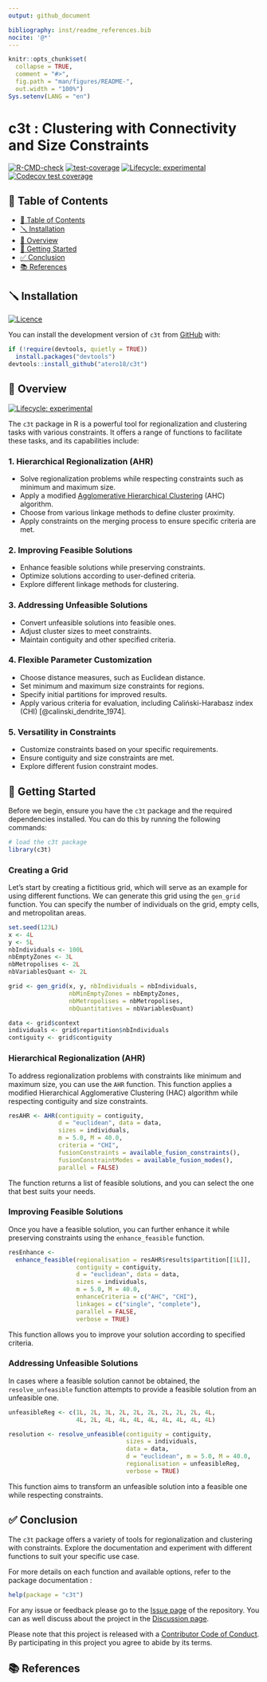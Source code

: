 ```yaml
---
output: github_document

bibliography: inst/readme_references.bib
nocite: '@*'
---
```


<!-- README.md is generated from README.Rmd. Please edit that file -->

```r
knitr::opts_chunk$set(
  collapse = TRUE,
  comment = "#>",
  fig.path = "man/figures/README-",
  out.width = "100%")
Sys.setenv(LANG = "en")
```

# c3t : Clustering with Connectivity and Size Constraints

<!-- badges: start -->
[![R-CMD-check](https://github.com/atero18/c3t/actions/workflows/R-CMD-check.yaml/badge.svg)](https://github.com/atero18/c3t/actions/workflows/R-CMD-check.yaml)
[![test-coverage](https://github.com/atero18/c3t/actions/workflows/test-coverage.yaml/badge.svg)](https://github.com/atero18/c3t/actions/workflows/test-coverage.yaml)
[![Lifecycle: experimental](https://img.shields.io/badge/lifecycle-experimental-orange.svg)](https://lifecycle.r-lib.org/articles/stages.html#experimental)
[![Codecov test coverage](https://codecov.io/gh/atero18/c3t/branch/main/graph/badge.svg)](https://app.codecov.io/gh/atero18/c3t?branch=main)
<!-- badges: end -->


## 📒 Table of Contents

- [📒 Table of Contents](#-table-of-contents)
- [🪛 Installation](#-installation)
- [📍 Overview](#-overview)
- [🚀 Getting Started](#-getting-started)
- [✅ Conclusion](#-conclusion)
- [📚 References](#-references)

## 🪛 Installation

[![Licence](https://img.shields.io/github/license/atero18/c3t?style&color=5D6D7E)](GPL 3)

You can install the development version of `c3t` from [GitHub](https://github.com/atero18/c3t) with:

``` r
if (!require(devtools, quietly = TRUE))
  install.packages("devtools")
devtools::install_github("atero18/c3t")
```

## 📍 Overview

[![Lifecycle: experimental](https://img.shields.io/badge/lifecycle-experimental-orange.svg)](https://lifecycle.r-lib.org/articles/stages.html#experimental)

The `c3t` package in R is a powerful tool for regionalization and clustering tasks with various constraints. It offers a range of functions to facilitate these tasks, and its capabilities include:

### 1. Hierarchical Regionalization (AHR)

- Solve regionalization problems while respecting constraints such as minimum and maximum size.
- Apply a modified [Agglomerative Hierarchical Clustering](https://www.wikiwand.com/en/Hierarchical_clustering#introduction) (AHC) algorithm.
- Choose from various linkage methods to define cluster proximity.
- Apply constraints on the merging process to ensure specific criteria are met.

### 2. Improving Feasible Solutions

- Enhance feasible solutions while preserving constraints.
- Optimize solutions according to user-defined criteria.
- Explore different linkage methods for clustering.

### 3. Addressing Unfeasible Solutions

- Convert unfeasible solutions into feasible ones.
- Adjust cluster sizes to meet constraints.
- Maintain contiguity and other specified criteria.

### 4. Flexible Parameter Customization

- Choose distance measures, such as Euclidean distance.
- Set minimum and maximum size constraints for regions.
- Specify initial partitions for improved results.
- Apply various criteria for evaluation, including Caliński-Harabasz index (CHI) [@calinski_dendrite_1974].

### 5. Versatility in Constraints

- Customize constraints based on your specific requirements.
- Ensure contiguity and size constraints are met.
- Explore different fusion constraint modes.

## 🚀 Getting Started

Before we begin, ensure you have the `c3t` package and the required dependencies installed. You can do this by running the following commands:

```r
# load the c3t package
library(c3t)
```

### Creating a Grid

Let's start by creating a fictitious grid, which will serve as an example for using different functions. We can generate this grid using the `gen_grid` function. You can specify the number of individuals on the grid, empty cells, and metropolitan areas.

```r
set.seed(123L)
x <- 4L
y <- 5L
nbIndividuals <- 100L
nbEmptyZones <- 3L
nbMetropolises <- 2L
nbVariablesQuant <- 2L

grid <- gen_grid(x, y, nbIndividuals = nbIndividuals,
                 nbMinEmptyZones = nbEmptyZones,
                 nbMetropolises = nbMetropolises,
                 nbQuantitatives = nbVariablesQuant)

data <- grid$context
individuals <- grid$repartition$nbIndividuals
contiguity <- grid$contiguity
```

### Hierarchical Regionalization (AHR)

To address regionalization problems with constraints like minimum and maximum size, you can use the `AHR` function. This function applies a modified Hierarchical Agglomerative Clustering (HAC) algorithm while respecting contiguity and size constraints.

```r
resAHR <- AHR(contiguity = contiguity,
              d = "euclidean", data = data,
              sizes = individuals,
              m = 5.0, M = 40.0,
              criteria = "CHI",
              fusionConstraints = available_fusion_constraints(),
              fusionConstraintModes = available_fusion_modes(),
              parallel = FALSE)
```

The function returns a list of feasible solutions, and you can select the one that best suits your needs.

### Improving Feasible Solutions

Once you have a feasible solution, you can further enhance it while preserving constraints using the `enhance_feasible` function.

```r
resEnhance <-
  enhance_feasible(regionalisation = resAHR$results$partition[[1L]],
                   contiguity = contiguity,
                   d = "euclidean", data = data,
                   sizes = individuals,
                   m = 5.0, M = 40.0,
                   enhanceCriteria = c("AHC", "CHI"),
                   linkages = c("single", "complete"),
                   parallel = FALSE,
                   verbose = TRUE)
```

This function allows you to improve your solution according to specified criteria.

### Addressing Unfeasible Solutions

In cases where a feasible solution cannot be obtained, the `resolve_unfeasible` function attempts to provide a feasible solution from an unfeasible one.

```r
unfeasibleReg <- c(1L, 2L, 3L, 2L, 2L, 2L, 2L, 2L, 2L, 4L,
                   4L, 2L, 4L, 4L, 4L, 4L, 4L, 4L, 4L, 4L)

resolution <- resolve_unfeasible(contiguity = contiguity,
                                 sizes = individuals,
                                 data = data,
                                 d = "euclidean", m = 5.0, M = 40.0,
                                 regionalisation = unfeasibleReg,
                                 verbose = TRUE)
```

This function aims to transform an unfeasible solution into a feasible one while respecting constraints.

## ✅ Conclusion

The `c3t` package offers a variety of tools for regionalization and clustering with constraints. Explore the documentation and experiment with different functions to suit your specific use case.


For more details on each function and available options, refer to the package documentation :

```r
help(package = "c3t")
```

For any issue or feedback please go to the [Issue page](https://github.com/atero18/c3t/issues) of the repository. You can as well discuss about the project in the [Discussion page](https://github.com/atero18/c3t/discussions).

Please note that this project is released with a [Contributor Code of Conduct](https://atero18.github.io/c3t/CODE_OF_CONDUCT.html). By participating in this project you agree to abide by its terms.

## 📚 References

<div id="refs"></div>
